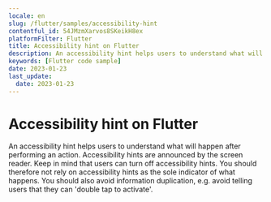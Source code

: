 ```yaml
---
locale: en
slug: /flutter/samples/accessibility-hint
contentful_id: 54JMzmXarvos8SKeikH8ex
platformFilter: Flutter
title: Accessibility hint on Flutter
description: An accessibility hint helps users to understand what will happen after performing an action.
keywords: [Flutter code sample]
date: 2023-01-23
last_update:
  date: 2023-01-23
---
```


# Accessibility hint on Flutter

An accessibility hint helps users to understand what will happen after performing an action. Accessibility hints are announced by the screen reader. Keep in mind that users can turn off accessibility hints. You should therefore not rely on accessibility hints as the sole indicator of what happens. You should also avoid information duplication, e.g. avoid telling users that they can 'double tap to activate'.

<CodeSample id="accessibility-hint" locale="en" platform="flutter"/>

